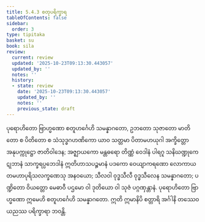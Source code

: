 ```yaml
---
title: 5.4.3 စတုပရိက္ခာရ
tableOfContents: false
sidebar:
  order: 3
type: tipitaka
basket: su
book: sila
review:
  current: review
  updated: '2025-10-23T09:13:30.443057'
  updated_by: ''
  notes: ''
  history:
  - state: review
    date: '2025-10-23T09:13:30.443057'
    updated_by: ''
    notes: ''
    previous_state: draft
---
```



<ReviewStatus review={frontmatter.review} showDetails={true} />

<HypothesisAnnotation frontmatter={frontmatter} />

<DynamicBreadcrumb />

<Division number="341" book="sila" e="ch" v="6" p="130">

<Paragraph number="552" book="sila">
ပုရောဟိတော ဗြာဟ္မဏော စတူဟင်္ဂေဟိ သမန္နာဂတော, ဥဘတော သုဇာတော မာတိတော စ ပိတိတော စ သံသုဒ္ဓဂဟဏိကော ယာဝ သတ္တမာ ပိတာမဟယုဂါ အက္ခိတ္တော အနုပက္ကုဋ္ဌော ဇာတိဝါဒေန; အဇ္ဈာယကော မန္တဓရော တိဏ္ဏံ ဝေဒါနံ ပါရဂူ သနိဃဏ္ဍုကေဋုဘာနံ သာက္ခရပ္ပဘေဒါနံ ဣတိဟာသပဉ္စမာနံ ပဒကော ဝေယျာကရဏော လောကာယတမဟာပုရိသလက္ခဏေသု အနဝယော; သီလဝါ ဝုဒ္ဓသီလီ ဝုဒ္ဓသီလေန သမန္နာဂတော; ပဏ္ဍိတော ဝိယတ္တော မေဓာဝီ ပဌမော ဝါ ဒုတိယော ဝါ သုဇံ ပဂ္ဂဏှန္တာနံ. ပုရောဟိတော ဗြာဟ္မဏော ဣမေဟိ စတူဟင်္ဂေဟိ သမန္နာဂတော. ဣတိ ဣမာနိပိ စတ္တာရိ အင်္ဂါနိ တဿေဝ ယညဿ ပရိက္ခာရာ ဘဝန္တိ.
</Paragraph>
</Division>